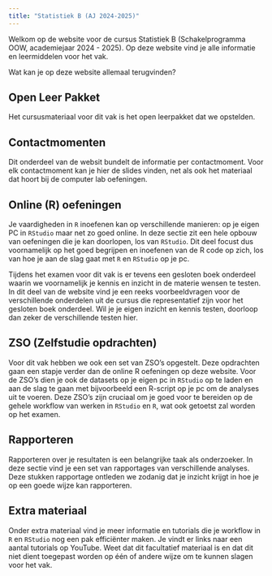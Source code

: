 ```yaml
---
title: "Statistiek B (AJ 2024-2025)"
---
```


Welkom op de website voor de cursus Statistiek B (Schakelprogramma OOW, academiejaar 2024 - 2025). Op deze website vind je alle informatie en leermiddelen voor het vak. 

Wat kan je op deze website allemaal terugvinden?

## Open Leer Pakket

Het cursusmateriaal voor dit vak is het open leerpakket dat we opstelden.

## Contactmomenten

Dit onderdeel van de websit bundelt de informatie per contactmoment. Voor elk contactmoment kan je hier de slides vinden, net als ook het materiaal dat hoort bij de computer lab oefeningen. 

## Online (R) oefeningen

Je vaardigheden in `R` inoefenen kan op verschillende manieren: op je eigen PC in `RStudio` maar net zo goed online. In deze sectie zit een hele opbouw van oefeningen die je kan doorlopen, los van `RStudio`. Dit deel focust dus voornamelijk op het goed begrijpen en inoefenen van de R code op zich, los van hoe je aan de slag gaat met `R` en `RStudio` op je pc.

Tijdens het examen voor dit vak is er tevens een gesloten boek onderdeel waarin we voornamelijk je kennis en inzicht in de materie wensen te testen. In dit deel van de website vind je een reeks voorbeeldvragen voor de verschillende onderdelen uit de cursus die representatief zijn voor het gesloten boek onderdeel. Wil je je eigen inzicht en kennis testen, doorloop dan zeker de verschillende testen hier.

## ZSO (Zelfstudie opdrachten)

Voor dit vak hebben we ook een set van ZSO's opgestelt. Deze opdrachten gaan een stapje verder dan de online R oefeningen op deze website. Voor de ZSO's dien je ook de datasets op je eigen pc in `RStudio` op te laden en aan de slag te gaan met bijvoorbeeld een R-script op je pc om de analyses uit te voeren. Deze ZSO's zijn cruciaal om je goed voor te bereiden op de gehele workflow van werken in `RStudio` en `R`, wat ook getoetst zal worden op het examen. 

## Rapporteren

Rapporteren over je resultaten is een belangrijke taak als onderzoeker. In deze sectie vind je een set van rapportages van verschillende analyses. Deze stukken rapportage ontleden we zodanig dat je inzicht krijgt in hoe je op een goede wijze kan rapporteren.

## Extra materiaal

Onder extra materiaal vind je meer informatie en tutorials die je workflow in `R` en `RStudio` nog een pak efficiënter maken. Je vindt er links naar een aantal tutorials op YouTube. Weet dat dit facultatief materiaal is en dat dit niet dient toegepast worden op één of andere wijze om te kunnen slagen voor het vak.